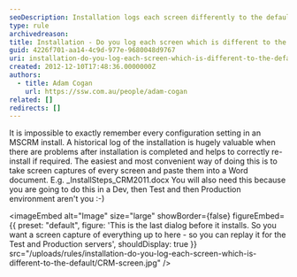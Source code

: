 ```yaml
---
seoDescription: Installation logs each screen differently to the default, ensuring a historical record of settings and configurations for easy recall during troubleshooting or re-installation.
type: rule
archivedreason:
title: Installation - Do you log each screen which is different to the default?
guid: 4226f701-aa14-4c9d-977e-9680048d9767
uri: installation-do-you-log-each-screen-which-is-different-to-the-default
created: 2012-12-10T17:48:36.0000000Z
authors:
  - title: Adam Cogan
    url: https://ssw.com.au/people/adam-cogan
related: []
redirects: []
---
```


It is impossible to exactly remember every configuration setting in an MSCRM install. A historical log of the installation is hugely valuable when there are problems after installation is completed and helps to correctly re-install if required. The easiest and most convenient way of doing this is to take screen captures of every screen and paste them into a Word document. E.g. \_InstallSteps_CRM2011.docx
You will also need this because you are going to do this in a Dev, then Test and then Production environment aren't you :-)


<imageEmbed
  alt="Image"
  size="large"
  showBorder={false}
  figureEmbed={{
    preset: "default",
    figure: 'This is the last dialog before it installs. So you want a screen capture of everything up to here - so you can replay it for the Test and Production servers',
    shouldDisplay: true
  }}
  src="/uploads/rules/installation-do-you-log-each-screen-which-is-different-to-the-default/CRM-screen.jpg"
/>